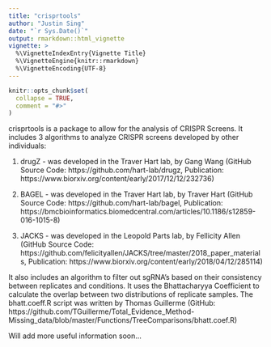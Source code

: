 ```yaml
---
title: "crisprtools"
author: "Justin Sing"
date: "`r Sys.Date()`"
output: rmarkdown::html_vignette
vignette: >
  %\VignetteIndexEntry{Vignette Title}
  %\VignetteEngine{knitr::rmarkdown}
  %\VignetteEncoding{UTF-8}
---
```


```r
knitr::opts_chunk$set(
  collapse = TRUE,
  comment = "#>"
)
```

crisprtools is a package to allow for the analysis of CRISPR Screens.
It includes 3 algorithms to analyze CRISPR screens developed by other individuals:

1. drugZ - was developed in the Traver Hart lab, by Gang Wang 
(GitHub Source Code: https://github.com/hart-lab/drugz, Publication: https://www.biorxiv.org/content/early/2017/12/12/232736)

2. BAGEL - was developed in the Traver Hart lab, by Traver Hart 
(GitHub Source Code: https://github.com/hart-lab/bagel, Publication: https://bmcbioinformatics.biomedcentral.com/articles/10.1186/s12859-016-1015-8)

3. JACKS - was developed in the Leopold Parts lab, by Fellicity Allen 
(GitHub Source Code: https://github.com/felicityallen/JACKS/tree/master/2018_paper_materials, Publication: https://www.biorxiv.org/content/early/2018/04/12/285114)

It also includes an algorithm to filter out sgRNA's based on their consistency between replicates and conditions. It uses the Bhattacharyya Coefficient to calculate the overlap between two distributions of replicate samples. The bhatt.coeff.R script was written by Thomas Guillerme (GitHub: https://github.com/TGuillerme/Total_Evidence_Method-Missing_data/blob/master/Functions/TreeComparisons/bhatt.coef.R)

Will add more useful information soon...
